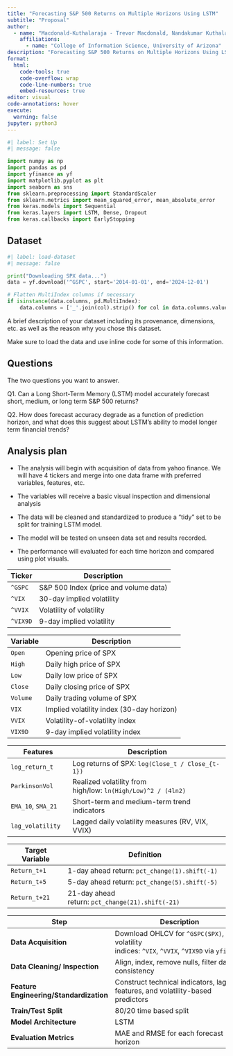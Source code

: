 ```yaml
---
title: "Forecasting S&P 500 Returns on Multiple Horizons Using LSTM"
subtitle: "Proposal"
author: 
  - name: "Macdonald-Kuthalaraja - Trevor Macdonald, Nandakumar Kuthalaraja "
    affiliations:
      - name: "College of Information Science, University of Arizona"
description: "Forecasting S&P 500 Returns on Multiple Horizons Using LSTM"
format:
  html:
    code-tools: true
    code-overflow: wrap
    code-line-numbers: true
    embed-resources: true
editor: visual
code-annotations: hover
execute:
  warning: false
jupyter: python3
---
```


```python
#| label: Set Up
#| message: false

import numpy as np
import pandas as pd
import yfinance as yf
import matplotlib.pyplot as plt
import seaborn as sns
from sklearn.preprocessing import StandardScaler
from sklearn.metrics import mean_squared_error, mean_absolute_error
from keras.models import Sequential
from keras.layers import LSTM, Dense, Dropout
from keras.callbacks import EarlyStopping

```

## Dataset

```python
#| label: load-dataset
#| message: false

print("Downloading SPX data...")
data = yf.download('^GSPC', start='2014-01-01', end='2024-12-01')

# Flatten MultiIndex columns if necessary
if isinstance(data.columns, pd.MultiIndex):
    data.columns = ['_'.join(col).strip() for col in data.columns.values]

```

A brief description of your dataset including its provenance, dimensions, etc. as well as the reason why you chose this dataset.

Make sure to load the data and use inline code for some of this information.

## Questions

The two questions you want to answer.

Q1. Can a Long Short-Term Memory (LSTM) model accurately forecast short, medium, or long term S&P 500 returns?

Q2. How does forecast accuracy degrade as a function of prediction horizon, and what does this suggest about LSTM’s ability to model longer term financial trends?

## Analysis plan

-   The analysis will begin with acquisition of data from yahoo finance. We will have 4 tickers and merge into one data frame with preferred variables, features, etc.

-   The variables will receive a basic visual inspection and dimensional analysis

-   The data will be cleaned and standardized to produce a "tidy" set to be split for training LSTM model.

-   The model will be tested on unseen data set and results recorded.

-   The performance will evaluated for each time horizon and compared using plot visuals.

 | Ticker   | Description                           |
 |----------|---------------------------------------|
 | `^GSPC`  | S&P 500 Index (price and volume data) |
 | `^VIX`   | 30-day implied volatility             |
    | `^VVIX`  | Volatility of volatility              |
    | `^VIX9D` | 9-day implied volatility              |

| Variable | Description                               |
|----------|-------------------------------------------|
| `Open`   | Opening price of SPX                      |
| `High`   | Daily high price of SPX                   |
| `Low`    | Daily low price of SPX                    |
| `Close`  | Daily closing price of SPX                |
| `Volume` | Daily trading volume of SPX               |
| `VIX`    | Implied volatility index (30-day horizon) |
| `VVIX`   | Volatility-of-volatility index            |
| `VIX9D`  | 9-day implied volatility index            |

| Features | Description |
|--------------------|---------------------------------------------------|
| `log_return_t` | Log returns of SPX: `log(Close_t / Close_{t-1})` |
| `ParkinsonVol` | Realized volatility from high/low: `ln(High/Low)^2 / (4ln2)` |
| `EMA_10`, `SMA_21` | Short-term and medium-term trend indicators |
| `lag_volatility` | Lagged daily volatility measures (RV, VIX, VVIX) |

| Target Variable | Definition                                       |
|-----------------|--------------------------------------------------|
| `Return_t+1`    | 1-day ahead return: `pct_change(1).shift(-1)`    |
| `Return_t+5`    | 5-day ahead return: `pct_change(5).shift(-5)`    |
| `Return_t+21`   | 21-day ahead return: `pct_change(21).shift(-21)` |

| Step | Description |
|------------------------------------|------------------------------------|
| **Data Acquisition** | Download OHLCV for `^GSPC(SPX)`, and volatility indices: `^VIX`, `^VVIX`, `^VIX9D` via `yfinance` |
| **Data Cleaning/ Inspection** | Align, index, remove nulls, filter data for consistency |
| **Feature Engineering/Standardization** | Construct technical indicators, lag features, and volatility-based predictors |
| **Train/Test Split** | 80/20 time based split |
| **Model Architecture** | LSTM |
| **Evaluation Metrics** | MAE and RMSE for each forecast horizon |